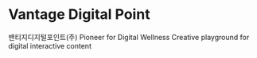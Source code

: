# Vantage Digital Point

밴티지디지털포인트(주)
Pioneer for Digital Wellness
Creative playground for digital interactive content
